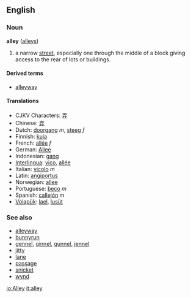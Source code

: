 ==English==
===Noun===
'''alley''' ([[alleys]])

#a narrow [[street]], especially one through the middle of a block giving access to the rear of lots or buildings.

====Derived terms====
*[[alleyway]]

==== Translations ====
*CJKV Characters: [[弄]]
*Chinese: [[弄]]
*Dutch: [[doorgang]] ''m'', [[steeg]] ''f''
*Finnish: [[kuja]]
*French: [[allée]] ''f''
*German: [[Allee]]
*Indonesian: [[gang]]
*[[Interlingua]]: [[vico]], [[allée]]
*Italian: [[vicolo]] ''m''
*Latin: [[angiportus]]
*Norwegian: [[allee]]
*Portuguese: [[beco]] ''m''
*Spanish: [[callejón]] ''m''
*[[Volapük]]: [[lael]], [[lusüt]]

===See also===
*[[alleyway]]
*[[bunnyrun]]
*[[gennel]], [[ginnel]], [[gunnel]], [[jennel]]
*[[jitty]]
*[[lane]]
*[[passage]]
*[[snicket]]
*[[wynd]]

[[io:Alley]]
[[it:alley]]